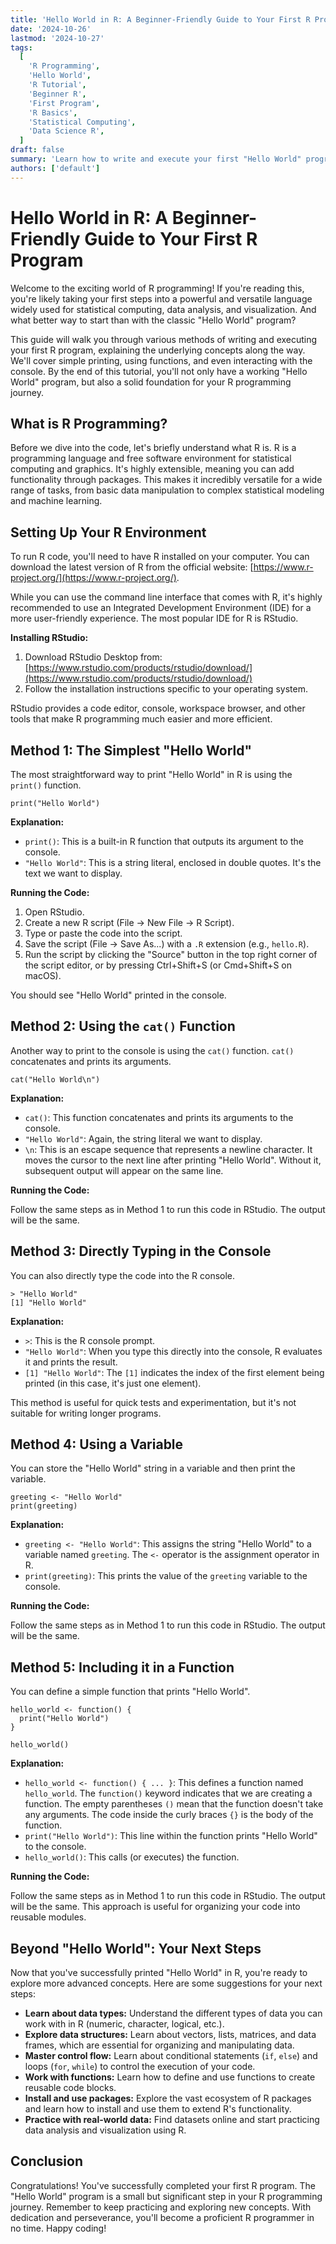 ```yaml
---
title: 'Hello World in R: A Beginner-Friendly Guide to Your First R Program'
date: '2024-10-26'
lastmod: '2024-10-27'
tags:
  [
    'R Programming',
    'Hello World',
    'R Tutorial',
    'Beginner R',
    'First Program',
    'R Basics',
    'Statistical Computing',
    'Data Science R',
  ]
draft: false
summary: 'Learn how to write and execute your first "Hello World" program in R! This comprehensive guide covers different methods, explains the underlying concepts, and provides a solid foundation for your R programming journey.'
authors: ['default']
---
```


# Hello World in R: A Beginner-Friendly Guide to Your First R Program

Welcome to the exciting world of R programming! If you're reading this, you're likely taking your first steps into a powerful and versatile language widely used for statistical computing, data analysis, and visualization. And what better way to start than with the classic "Hello World" program?

This guide will walk you through various methods of writing and executing your first R program, explaining the underlying concepts along the way. We'll cover simple printing, using functions, and even interacting with the console. By the end of this tutorial, you'll not only have a working "Hello World" program, but also a solid foundation for your R programming journey.

## What is R Programming?

Before we dive into the code, let's briefly understand what R is. R is a programming language and free software environment for statistical computing and graphics. It's highly extensible, meaning you can add functionality through packages. This makes it incredibly versatile for a wide range of tasks, from basic data manipulation to complex statistical modeling and machine learning.

## Setting Up Your R Environment

To run R code, you'll need to have R installed on your computer. You can download the latest version of R from the official website: [https://www.r-project.org/](https://www.r-project.org/).

While you can use the command line interface that comes with R, it's highly recommended to use an Integrated Development Environment (IDE) for a more user-friendly experience. The most popular IDE for R is RStudio.

**Installing RStudio:**

1.  Download RStudio Desktop from: [https://www.rstudio.com/products/rstudio/download/](https://www.rstudio.com/products/rstudio/download/)
2.  Follow the installation instructions specific to your operating system.

RStudio provides a code editor, console, workspace browser, and other tools that make R programming much easier and more efficient.

## Method 1: The Simplest "Hello World"

The most straightforward way to print "Hello World" in R is using the `print()` function.

```plaintext
print("Hello World")
```

**Explanation:**

- `print()`: This is a built-in R function that outputs its argument to the console.
- `"Hello World"`: This is a string literal, enclosed in double quotes. It's the text we want to display.

**Running the Code:**

1.  Open RStudio.
2.  Create a new R script (File -> New File -> R Script).
3.  Type or paste the code into the script.
4.  Save the script (File -> Save As...) with a `.R` extension (e.g., `hello.R`).
5.  Run the script by clicking the "Source" button in the top right corner of the script editor, or by pressing Ctrl+Shift+S (or Cmd+Shift+S on macOS).

You should see "Hello World" printed in the console.

## Method 2: Using the `cat()` Function

Another way to print to the console is using the `cat()` function. `cat()` concatenates and prints its arguments.

```plaintext
cat("Hello World\n")
```

**Explanation:**

- `cat()`: This function concatenates and prints its arguments to the console.
- `"Hello World"`: Again, the string literal we want to display.
- `\n`: This is an escape sequence that represents a newline character. It moves the cursor to the next line after printing "Hello World". Without it, subsequent output will appear on the same line.

**Running the Code:**

Follow the same steps as in Method 1 to run this code in RStudio. The output will be the same.

## Method 3: Directly Typing in the Console

You can also directly type the code into the R console.

```plaintext
> "Hello World"
[1] "Hello World"
```

**Explanation:**

- `>`: This is the R console prompt.
- `"Hello World"`: When you type this directly into the console, R evaluates it and prints the result.
- `[1] "Hello World"`: The `[1]` indicates the index of the first element being printed (in this case, it's just one element).

This method is useful for quick tests and experimentation, but it's not suitable for writing longer programs.

## Method 4: Using a Variable

You can store the "Hello World" string in a variable and then print the variable.

```plaintext
greeting <- "Hello World"
print(greeting)
```

**Explanation:**

- `greeting <- "Hello World"`: This assigns the string "Hello World" to a variable named `greeting`. The `<-` operator is the assignment operator in R.
- `print(greeting)`: This prints the value of the `greeting` variable to the console.

**Running the Code:**

Follow the same steps as in Method 1 to run this code in RStudio. The output will be the same.

## Method 5: Including it in a Function

You can define a simple function that prints "Hello World".

```plaintext
hello_world <- function() {
  print("Hello World")
}

hello_world()
```

**Explanation:**

- `hello_world <- function() { ... }`: This defines a function named `hello_world`. The `function()` keyword indicates that we are creating a function. The empty parentheses `()` mean that the function doesn't take any arguments. The code inside the curly braces `{}` is the body of the function.
- `print("Hello World")`: This line within the function prints "Hello World" to the console.
- `hello_world()`: This calls (or executes) the function.

**Running the Code:**

Follow the same steps as in Method 1 to run this code in RStudio. The output will be the same. This approach is useful for organizing your code into reusable modules.

## Beyond "Hello World": Your Next Steps

Now that you've successfully printed "Hello World" in R, you're ready to explore more advanced concepts. Here are some suggestions for your next steps:

- **Learn about data types:** Understand the different types of data you can work with in R (numeric, character, logical, etc.).
- **Explore data structures:** Learn about vectors, lists, matrices, and data frames, which are essential for organizing and manipulating data.
- **Master control flow:** Learn about conditional statements (`if`, `else`) and loops (`for`, `while`) to control the execution of your code.
- **Work with functions:** Learn how to define and use functions to create reusable code blocks.
- **Install and use packages:** Explore the vast ecosystem of R packages and learn how to install and use them to extend R's functionality.
- **Practice with real-world data:** Find datasets online and start practicing data analysis and visualization using R.

## Conclusion

Congratulations! You've successfully completed your first R program. The "Hello World" program is a small but significant step in your R programming journey. Remember to keep practicing and exploring new concepts. With dedication and perseverance, you'll become a proficient R programmer in no time. Happy coding!
